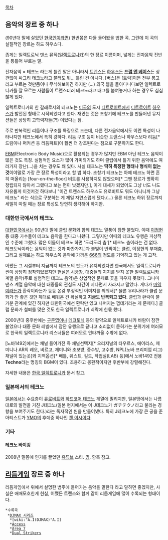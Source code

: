 [[목차]]
== 음악의 장르 중 하나 ==
{{{#!html
<object width="420" height="315"><param name="movie" value="http://www.youtube.com/v/usoY4CdVFoY?version=3&amp;hl=ko_KR&amp;rel=0"></param><param name="allowFullScreen" value="true"></param><param name="allowscriptaccess" value="always"></param><embed src="http://www.youtube.com/v/usoY4CdVFoY?version=3&amp;hl=ko_KR&amp;rel=0" type="application/x-shockwave-flash" width="420" height="315" allowscriptaccess="always" allowfullscreen="true"></embed></object>
}}}
(90년대 말에 살았던 [[한국인]]이라면) 한번쯤은 다들 들어봤을 법한 곡. 그런데 이 곡의 실질적인 장르는 하드 하우스다.

좁게는 일렉트로닉 댄스 뮤직([[일렉트로니카]])의 한 장르 이름이며, 넓게는 전자음악 전반을 통틀어 부르는 말.

전자음악 = 테크노 라는게 틀린 말은 아니라서 [[트랜스]]든 [[하우스]]든 '''[[드럼 앤 베이스]]'''든 상관없이 싸그리 테크노라고 불러도 뭐... 틀린 건 아니다. [버스]든 [트럭]이든 전부 봉고라고 부르는 것만큼이나 무식해보이긴 하지만 (...) 외국 웹을 돌아다니다보면 일렉트로니카를 잘 모르는 사람들이 트랜스더러 테크노라고 태그를 붙여놓거나 하는 경우도 심심찮게 있다.

일렉트로니카의 한 갈래로서의 테크노는 [[미국]]의 도시 [[디트로이트]]에서 [[디트로이트]] [[하우스]]가 발전된 형태로 시작되었다고 한다. 재밌는 것은 초창기에 테크노를 만들어낸 뮤지션들은 상당히 고학력자들(?!) 이었다는 점.

주로 반복적인 리듬이나 구조를 특징으로 드는데, 다른 전자음악에서도 이런 특성이 나타나지만 테크노에서 특히 강하다. 리듬 구조 등이 비슷한 트랜스나 하우스보다 리듬[* 드럼이나 퍼커션 등 리듬파트]이 훨씬 더 강조된다는 점으로 구분하기도 한다.

[[EBM]](Electronic Body Music)으로 활용되는 경우가 많지만 EBM 아닌 테크노 음악이 많은 것도 특징. 실험적인 요소가 많이 가미되기도 하며 클럽에서 틀기 위한 음악에도 여러가지 장난(...)을 치는 경우도 꽤 있다. 사실 테크노는 '''딱히 특정한 형태나 형식이 없는 것'''이야말로 가장 큰 장르 특성이라고 할 법 하다. 초창기 테크노는 아예 테크노 하면 흔히 떠올리는 [four-on-the-floor] 비트를 사용하지도 않았으며[* 그땐 장르가 명확히 정립되지 않아서 그랬다고 보는 편이 낫겠지만.], 이게 대세가 되었어도 그냥 너도 나도 자유롭게 이것저것 하다보니 "이건 트랜스도 하우스도 유로비트도 뭐도 아니니까 그냥 테크노" 라는 식으로 구분하는 게 제일 자연스럽게 됐다.(...) 물론 테크노 하위 장르까지 세밀히 따질 때는 장르 특성도 당연히 생각해야 하지만.

=== 대한민국에서의 테크노 ===
[[대한민국]]에서는 90년대 말에 클럽 문화와 함께 테크노 열풍이 잠깐 불었다. 이때 [[이정현]] 등 대중 가수들이 테크노 음악을 한다고 나왔다. 그렇지만 이때의 테크노 유행은 피상적인 수준에 그쳤다. 많은 이들이 테크노 하면 '도리도리 춤'[* 테크노 춤이라는 건 없다. 테크토닉이라는 음악이 없는 것과 마찬가지.]과 불빛이 번쩍이는 클럽, 이정현의 부채춤, 그리고 실제로는 하드 하우스쪽 음악에 가까운 [[666]]의 <Amokk> 정도를 기억하고 있는 게 고작.

어쨌든 그 시절부터 지금까지 테크노의 판도가 유지되었다면 한국에서도 일렉트로니카 씬이 상당히 정착되었겠지만 [[현실은 시궁창]]. 대중들의 지지를 받지 못한 일렉트로니카 계열 음악(주로 실험적인 테크노 음악)은 상업적인 문제로 꽃을 피우지 못했다. 그나마 댄스 계열 음악에 대한 대중들의 관심도 시간이 지나면서 사라지고 말았다. 게다가 [[마약]]이라든가 환락이라든가 등등 온갖 부정적인 이미지를 씌워서[* 물론 우리나라가 클럽 문화가 안 좋은 것만 제대로 배워온 건 확실하고 '''지금도 반복되고 있다.''' 클럽과 환락이 불가분 관계에 있긴 하지만 대한민국에선 환락만 있고 나머지는 껍데기라는 게 문제다.] 클럽 문화가 철퇴를 맞은 것도 한국 일렉트로니카 쇠락에 한몫 했다.

2000년대 중후반에는 [[구준엽]]이나 [[테크토닉]] 등의 활약으로 일렉트로니카 바람이 잠깐 불었으나 대중 문화 레벨에서 잠깐 유행으로 끝나고 소리없이 묻혀가는 분위기에 여러모로 한국의 일렉트로니카 리스너들은 여러모로 안타까울 수밖에 없다.

[노바1492]에서는 채널 들어가전 즉 채널선택지[* 오리지널의 타우르스, 에어리스, 제미니나 AR의 레오, 비르고, 제미니와 초보방, 중수방, 고수방, NPL(노바 프리미엄 리그) 채널이 있는곳]와 지역옵션[* 배틀, 퀘스트, 길드, 작업실(LAB) 등]에서 노바1492 전용 '''Techno'''라는 명칭의 BGM이 있다. 조용하고 몽환적이지만 후반부에 강렬해진다. 

자세한 내용은 [[한국 일렉트로니카]] 문서 참고.

=== 일본에서의 테크노 ===
[[일본]]에서는 수요층이 [[유로비트]]와 [[하드코어 테크노]] 계열에 밀리지만, 일본땅에서는 나름대로의 발전을 거친 J테크노(일본 현지에서는 이 J테크노가 ガチテクノ라고 불리는 경향을 보여주기도 한다.)라는 독자적인 씬을 만들어냈다. 특히 J테크노에 가장 큰 공을 준 아티스트가 [[YMO]]의 후예중 하나인 [[켄 이시이]]다.

=== 기타 ===
==== [[테크노 바이킹]] ====
2008년 말쯤에 인기를 끌었던 [[유튜브]] 스타. [[밈]]. 항목 참고.


== [[리듬게임]] 장르 중 하나 ==
리듬게임에서 위에서 설명한 범주에 들어가는 음악을 말한다 라고 말하면 좋겠지만, 사실은 애매모호한게 현실, 어쨌든 트랜스와 함께 같이 리듬게임에 많이 수록되는 형태이다.

 *수록곡
  *[[DJMAX 시리즈]]
   *[wiki:"A.I(DJMAX)"A.I]
   *[[Access]]
   *[[Area 7]]
   *[[Dual Strikers]]
